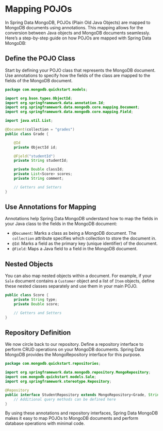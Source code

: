# Mapping POJOs

In Spring Data MongoDB, POJOs (Plain Old Java Objects) are mapped to MongoDB documents using annotations. 
This mapping allows for the conversion between Java objects and MongoDB documents seamlessly. Here’s a step-by-step 
guide on how POJOs are mapped with Spring Data MongoDB:

## Define the POJO Class
Start by defining your POJO class that represents the MongoDB document. Use annotations to specify how the fields 
of the class are mapped to the fields of the MongoDB document.

```java
package com.mongodb.quickstart.models;

import org.bson.types.ObjectId;
import org.springframework.data.annotation.Id;
import org.springframework.data.mongodb.core.mapping.Document;
import org.springframework.data.mongodb.core.mapping.Field;

import java.util.List;

@Document(collection = "grades")
public class Grade {

    @Id
    private ObjectId id;

    @Field("studentId")
    private String studentId;

    private Double classId;
    private List<Score> scores;
    private String comment;

    // Getters and Setters
}
```

## Use Annotations for Mapping
Annotations help Spring Data MongoDB understand how to map the fields in your Java class to the fields in the MongoDB document:

 - `@Document`: Marks a class as being a MongoDB document. The `collection` attribute specifies which collection to store the document in.
 - `@Id`: Marks a field as the primary key (unique identifier) of the document.
 - `@Field`: Maps a Java field to a field in the MongoDB document.

## Nested Objects
You can also map nested objects within a document. For example, if your `Sale` document contains a `Customer` object and a list of `Item` objects, 
define these nested classes separately and use them in your main POJO.

```java
public class Score {
    private String type;
    private Double score;

    // Getters and Setters
}

```
## Repository Definition
We now circle back to our repository. Define a repository interface to perform CRUD operations on your MongoDB documents. 
Spring Data MongoDB provides the MongoRepository interface for this purpose.

```java
package com.mongodb.quickstart.repositories;

import org.springframework.data.mongodb.repository.MongoRepository;
import com.mongodb.quickstart.models.Sale;
import org.springframework.stereotype.Repository;

@Repository
public interface StudentRepository extends MongoRepository<Grade, String> {
    // Additional query methods can be defined here
}
```

By using these annotations and repository interfaces, Spring Data MongoDB makes it easy to map POJOs to MongoDB documents and 
perform database operations with minimal code.